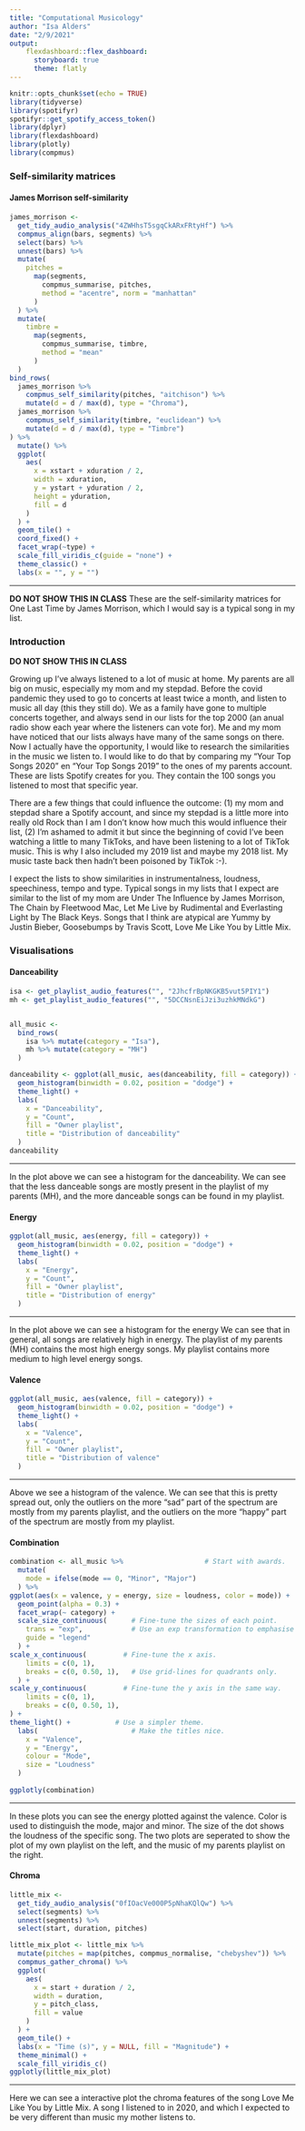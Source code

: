 ```yaml
---
title: "Computational Musicology"
author: "Isa Alders"
date: "2/9/2021"
output: 
    flexdashboard::flex_dashboard:
      storyboard: true
      theme: flatly
---
```


```r
knitr::opts_chunk$set(echo = TRUE)
library(tidyverse)
library(spotifyr)
spotifyr::get_spotify_access_token()
library(dplyr)
library(flexdashboard)
library(plotly)
library(compmus)
```
### Self-similarity matrices

#### James Morrison self-similarity
```r
james_morrison <-
  get_tidy_audio_analysis("4ZWHhsT5sgqCkARxFRtyHf") %>%
  compmus_align(bars, segments) %>%
  select(bars) %>%
  unnest(bars) %>%
  mutate(
    pitches =
      map(segments,
        compmus_summarise, pitches,
        method = "acentre", norm = "manhattan"
      )
  ) %>%
  mutate(
    timbre =
      map(segments,
        compmus_summarise, timbre,
        method = "mean"
      )
  )
bind_rows(
  james_morrison %>%
    compmus_self_similarity(pitches, "aitchison") %>%
    mutate(d = d / max(d), type = "Chroma"),
  james_morrison %>%
    compmus_self_similarity(timbre, "euclidean") %>%
    mutate(d = d / max(d), type = "Timbre")
) %>%
  mutate() %>%
  ggplot(
    aes(
      x = xstart + xduration / 2,
      width = xduration,
      y = ystart + yduration / 2,
      height = yduration,
      fill = d
    )
  ) +
  geom_tile() +
  coord_fixed() +
  facet_wrap(~type) +
  scale_fill_viridis_c(guide = "none") +
  theme_classic() +
  labs(x = "", y = "")
```
*** 

**DO NOT SHOW THIS IN CLASS**
These are the self-similarity matrices for One Last Time by James Morrison, which I would say is a typical song in my list.


### Introduction 

**DO NOT SHOW THIS IN CLASS**

Growing up I've always listened to a lot of music at home. My parents are all big on music, especially my mom and my stepdad. Before the covid pandemic they used to go to concerts at least twice a month, and listen to music all day (this they still do). We as a family have gone to multiple concerts together, and always send in our lists for the top 2000 (an anual radio show each year where the listeners can vote for). Me and my mom have noticed that our lists always have many of the same songs on there. Now I actually have the opportunity, I would like to research the similarities in the music we listen to. I would like to do that by comparing my "Your Top Songs 2020" en "Your Top Songs 2019" to the ones of my parents account. These are lists Spotify creates for you. They contain the 100 songs you listened to most that specific year.

There are a few things that could influence the outcome: (1) my mom and stepdad share a Spotify account, and since my stepdad is a little more into really old Rock than I am I don't know how much this would influence their list, (2) I'm ashamed to admit it but since the beginning of covid I've been watching a little to many TikToks, and have been listening to a lot of TikTok music. This is why I also included my 2019 list and maybe my 2018 list. My music taste back then hadn't been poisoned by TikTok :-).

I expect the lists to show similarities in instrumentalness, loudness, speechiness, tempo and type. Typical songs in my lists that I expect are similar to the list of my mom are Under The Influence by James Morrison, The Chain by Fleetwood Mac, Let Me Live by Rudimental and Everlasting Light by The Black Keys. Songs that I think are atypical are Yummy by Justin Bieber, Goosebumps by Travis Scott, Love Me Like You by Little Mix.

### Visualisations

#### Danceability {data-commentary-width=300}

```r
isa <- get_playlist_audio_features("", "2JhcfrBpNKGKB5vut5PIY1")
mh <- get_playlist_audio_features("", "5DCCNsnEiJzi3uzhkMNdkG")


all_music <-
  bind_rows(
    isa %>% mutate(category = "Isa"),
    mh %>% mutate(category = "MH")
  )

```

```r
danceability <- ggplot(all_music, aes(danceability, fill = category)) +
  geom_histogram(binwidth = 0.02, position = "dodge") +
  theme_light() +           
  labs(                     
    x = "Danceability",
    y = "Count",
    fill = "Owner playlist",
    title = "Distribution of danceability"
  )
danceability
```

***

In the plot above we can see a histogram for the danceability. We can see that the less danceable songs are mostly present in the playlist of my parents (MH), and the more danceable songs can be found in my playlist. 

#### Energy

```r
ggplot(all_music, aes(energy, fill = category)) +
  geom_histogram(binwidth = 0.02, position = "dodge") +
  theme_light() +           
  labs(                     
    x = "Energy",
    y = "Count",
    fill = "Owner playlist",
    title = "Distribution of energy"
  )
```

***

In the plot above we can see a histogram for the energy We can see that in general, all songs are relatively high in energy. The playlist of my parents (MH) contains the most high energy songs. My playlist contains more medium to high level energy songs. 

#### Valence

```r
ggplot(all_music, aes(valence, fill = category)) +
  geom_histogram(binwidth = 0.02, position = "dodge") +
  theme_light() +           
  labs(                     
    x = "Valence",
    y = "Count",
    fill = "Owner playlist",
    title = "Distribution of valence"
  )
```

***

Above we see a histogram of the valence. We can see that this is pretty spread out, only the outliers on the more "sad" part of the spectrum are mostly from my parents playlist, and the outliers on the more "happy" part of the spectrum are mostly from my playlist.

#### Combination

```r
combination <- all_music %>%                    # Start with awards.
  mutate(
    mode = ifelse(mode == 0, "Minor", "Major")
  ) %>% 
ggplot(aes(x = valence, y = energy, size = loudness, color = mode)) +
  geom_point(alpha = 0.3) +
  facet_wrap(~ category) +
  scale_size_continuous(      # Fine-tune the sizes of each point.
    trans = "exp",            # Use an exp transformation to emphasise loud.
    guide = "legend"
  ) +
scale_x_continuous(         # Fine-tune the x axis.
    limits = c(0, 1),
    breaks = c(0, 0.50, 1),   # Use grid-lines for quadrants only.
  ) +
scale_y_continuous(         # Fine-tune the y axis in the same way.
    limits = c(0, 1),
    breaks = c(0, 0.50, 1),
) +
theme_light() +           # Use a simpler theme.
  labs(                       # Make the titles nice.
    x = "Valence",
    y = "Energy",
    colour = "Mode",
    size = "Loudness"
  )
  
ggplotly(combination)
```

*** 

In these plots you can see the energy plotted against the valence. Color is used to distinguish the mode, major and minor. The size of the dot shows the loudness of the specific song. The two plots are seperated to show the plot of my own playlist on the left, and the music of my parents playlist on the right. 

#### Chroma 

```r
little_mix <-
  get_tidy_audio_analysis("0fIOacVe000P5pNhaKQlQw") %>%
  select(segments) %>%
  unnest(segments) %>%
  select(start, duration, pitches)

little_mix_plot <- little_mix %>%
  mutate(pitches = map(pitches, compmus_normalise, "chebyshev")) %>%
  compmus_gather_chroma() %>% 
  ggplot(
    aes(
      x = start + duration / 2,
      width = duration,
      y = pitch_class,
      fill = value
    )
  ) +
  geom_tile() +
  labs(x = "Time (s)", y = NULL, fill = "Magnitude") +
  theme_minimal() +
  scale_fill_viridis_c()
ggplotly(little_mix_plot)
```
*** 

Here we can see a interactive plot the chroma features of the song Love Me Like You by Little Mix. A song I listened to in 2020, and which I expected to be very different than music my mother listens to.
